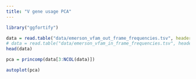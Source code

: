 ```yaml
---
title: "V gene usage PCA"
---
```

```r
library("ggfortify")
```

```r
data = read.table("data/emerson_vfam_out_frame_frequencies.tsv", header = TRUE)
# data = read.table("data/emerson_vfam_in_frame_frequencies.tsv", header = TRUE)
head(data)
```

```r
pca = princomp(data[3:NCOL(data)])
```

```r
autoplot(pca)
```
